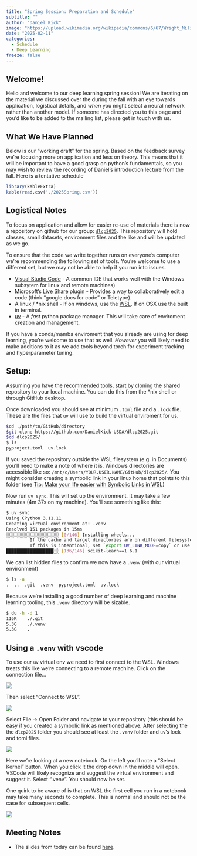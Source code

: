 ```yaml
---
title: "Spring Session: Preparation and Schedule"
subtitle: ""
author: "Daniel Kick"
image: "https://upload.wikimedia.org/wikipedia/commons/6/67/Wright_Military_Flyer_arrives_at_Fort_Myer_VA_DA-SD-05-00659_trimmed.jpg"
date: "2025-02-11"
categories: 
  - Schedule
  - Deep Learning
freeze: false
---
```



## Welcome!

Hello and welcome to our deep learning spring session! We are iterating on the material we discussed over the during the fall with an eye towards application, logistical details, and *when* you might select a neural network rather than another model. If someone has directed you to this page and you'd like to be added to the mailing list, please get in touch with us.

## What We Have Planned

Below is our "working draft" for the spring. Based on the feedback survey we're focusing more on application and less on theory. This means that it will be important to have a good grasp on python's fundamentals, so you may wish to review the recording of Daniel's introduction lecture from the fall. Here is a tentative schedule

```r
library(kableExtra)
kable(read.csv('./2025Spring.csv'))

```

## Logistical Notes

To focus on application and allow for easier re-use of materials there is now a repository on github for our group: [`dlcp2025`](https://github.com/DanielKick-USDA/dlcp2025). This repository will hold classes, small datasets, environment files and the like and will be updated as we go.

To ensure that the code we write together runs on everyone's computer we're recommending the following set of tools. You're welcome to use a different set, but we may not be able to help if you run into issues.

-   [Visual Studio Code](https://code.visualstudio.com/) - A common IDE that works well with the Windows subsytem for linux and remote machines)
-   Microsoft's [Live Share](https://marketplace.visualstudio.com/items?itemName=MS-vsliveshare.vsliveshare) plugin - Provides a way to collaboratively edit a code (think "google docs for code" or Teletype).
-   A linux / \*nix shell - If on windows, use the [WSL](https://learn.microsoft.com/en-us/windows/wsl/install). If on OSX use the built in terminal.
-   [uv](https://docs.astral.sh/uv/getting-started/installation/) - A *fast* python package manager. This will take care of enviroment creation and management.

If you have a conda/mamba enviroment that you already are using for deep learning, you're welcome to use that as well. *However* you will likely need to make additions to it as we add tools beyond torch for experiment tracking and hyperparameter tuning.

## Setup:

Assuming you have the recommended tools, start by cloning the shared repository to your local machine. You can do this from the \*nix shell or through GitHub desktop.

Once downloaded you should see at minimum `.toml` file and a `.lock` file. These are the files that `uv` will use to build the virtual enviroment for us.

``` bash
$cd ./path/to/GitHub/directory
$git clone https://github.com/DanielKick-USDA/dlcp2025.git
$cd dlcp2025/
$ ls
pyproject.toml  uv.lock
```

If you saved the repository outside the WSL filesystem (e.g. in Documents) you'll need to make a note of where it is. Windows directories are accessible like so: `/mnt/c/Users/YOUR.USER.NAME/GitHub/dlcp2025/`. You might consider creating a symbolic link in your linux home that points to this folder (see [Tip: Make your life easier with Symbolic Links in WSL](https://jacobwashburn-usda.github.io/LabProtocols/posts/DanielKick/240624_linux_wsl_ln/index.html))

Now run `uv sync`. This will set up the environment. It may take a few minutes (4m 37s on my machine). You'll see something like this:

``` bash
$ uv sync
Using CPython 3.11.11
Creating virtual environment at: .venv
Resolved 151 packages in 15ms
░░░░░░░░░░░░░░░░░░░░ [0/146] Installing wheels...                                                                       warning: Failed to hardlink files; falling back to full copy. This may lead to degraded performance.
         If the cache and target directories are on different filesystems, hardlinking may not be supported.
         If this is intentional, set `export UV_LINK_MODE=copy` or use `--link-mode=copy` to suppress this warning.
██████████████████░░ [136/146] scikit-learn==1.6.1
```

We can list hidden files to confirm we now have a `.venv` (with our virtual environment)

``` bash
$ ls -a
.  ..  .git  .venv  pyproject.toml  uv.lock
```

Because we're installing a good number of deep learning and machine learning tooling, this `.venv` directory will be sizable.

``` bash
$ du -h -d 1
116K    ./.git
5.3G    ./.venv
5.3G    .
```

## Using a `.venv` with vscode

To use our `uv` virtual env we need to first connect to the WSL. Windows treats this like we're connecting to a remote machine. Click on the connection tile...

![](Picture1.png)

Then select "Connect to WSL".

![](Picture2.png)

Select File -\> Open Folder and navigate to your repository (this should be easy if you created a symbolic link as mentioned above. After selecting the the `dlcp2025` folder you should see at least the `.venv` folder and `uv`'s lock and toml files.

![](Picture3.png)

Here we're looking at a new notebook. On the left you'll note a "Select Kernel" button. When you click it the drop down in the middle will open. VSCode will likely recognize and suggest the virtual environment and suggest it. Select ".venv". You should now be set.

One quirk to be aware of is that on WSL the first cell you run in a notebook may take many seconds to complete. This is normal and should not be the case for subsequent cells.

![](Picture4.png)

## Meeting Notes

-   The slides from today can be found [here](./KickOff.pptx).